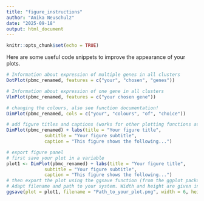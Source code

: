```yaml
---
title: "figure_instructions"
author: "Anika Neuschulz"
date: "2025-09-18"
output: html_document
---
```


```r
knitr::opts_chunk$set(echo = TRUE)
```

Here are some useful code snippets to improve the appearance of your plots.

```r

# Information about expression of multiple genes in all clusters
DotPlot(pbmc_renamed, features = c("your", "chosen", "genes"))

# Information about expression of one gene in all clusters
VlnPlot(pbmc_renamed, features = c("your chosen gene"))

# changing the colours, also see function documentation!
DimPlot(pbmc_renamed, cols = c("your", "colours", "of", "choice"))

# add figure titles and captions (works for other plotting functions as well!)
DimPlot(pbmc_renamed) + labs(title = "Your figure title",
              subtitle = "Your figure subtitle",
              caption = "This figure shows the following...")

# export figure panel
# first save your plot in a variable
plot1 <- DimPlot(pbmc_renamed) + labs(title = "Your figure title",
              subtitle = "Your figure subtitle",
              caption = "This figure shows the following...")
# then export the plot using the ggsave function (from the ggplot package)
# Adapt filename and path to your system. Width and height are given in inches by default, other units of measurement can be specified (see ggsave documentation). Image resolution cal also be specified.
ggsave(plot = plot1, filename = "Path_to_your_plot.png", width = 6, height = 5, dpi = "print")
```
